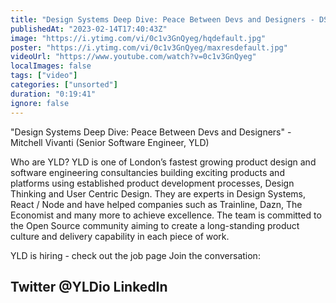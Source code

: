 ```yaml
---
title: "Design Systems Deep Dive: Peace Between Devs and Designers - DSL London #6 - February 2023"
publishedAt: "2023-02-14T17:40:43Z"
image: "https://i.ytimg.com/vi/0c1v3GnQyeg/hqdefault.jpg"
poster: "https://i.ytimg.com/vi/0c1v3GnQyeg/maxresdefault.jpg"
videoUrl: "https://www.youtube.com/watch?v=0c1v3GnQyeg"
localImages: false
tags: ["video"]
categories: ["unsorted"]
duration: "0:19:41"
ignore: false
---
```

"Design Systems Deep Dive: Peace Between Devs and Designers" - Mitchell Vivanti (Senior Software Engineer, YLD)

Who are YLD?
YLD is one of London’s fastest growing product design and software engineering consultancies building exciting products and platforms using established product development processes, Design Thinking and User Centric Design. They are experts in Design Systems, React / Node and have helped companies such as Trainline, Dazn, The Economist and many more to achieve excellence.
The team is committed to the Open Source community aiming to create a long-standing product culture and delivery capability in each piece of work.

YLD is hiring - check out the job page
Join the conversation:

Twitter @YLDio
LinkedIn
------
